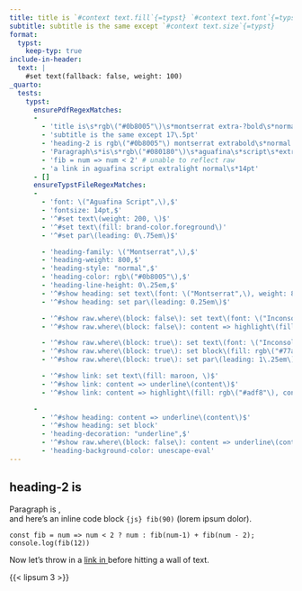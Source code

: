 ```yaml
---
title: title is `#context text.fill`{=typst} `#context text.font`{=typst} `#context text.weight`{=typst} `#context text.style`{=typst} `#context text.size`{=typst}
subtitle: subtitle is the same except `#context text.size`{=typst}
format:
  typst:
    keep-typ: true
include-in-header:
  text: |
    #set text(fallback: false, weight: 100)
_quarto:
  tests:
    typst:
      ensurePdfRegexMatches:
      -
        - 'title is\s*rgb\("#0b8005"\)\s*montserrat extra-?bold\s*normal\s21pt'
        - 'subtitle is the same except 17\.5pt'
        - 'heading-2 is rgb\("#0b8005"\) montserrat extrabold\s*normal 19\.6pt'
        - 'Paragraph\s*is\s*rgb\("#080180"\)\s*aguafina\s*script\s*extra-?light\s*normal[\s,]*14pt'
        - 'fib = num => num < 2' # unable to reflect raw
        - 'a link in aguafina script extralight normal\s*14pt'
      - []
      ensureTypstFileRegexMatches:
      -
        - 'font: \("Aguafina Script",\),$'
        - 'fontsize: 14pt,$'
        - '^#set text\(weight: 200, \)$'
        - '^#set text\(fill: brand-color.foreground\)'
        - '^#set par\(leading: 0\.75em\)$'

        - 'heading-family: \("Montserrat",\),$'
        - 'heading-weight: 800,$'
        - 'heading-style: "normal",$'
        - 'heading-color: rgb\("#0b8005"\),$'
        - 'heading-line-height: 0\.25em,$'
        - '^#show heading: set text\(font: \("Montserrat",\), weight: 800, style: "normal", fill: rgb\("#0b8005"\), \)$'
        - '^#show heading: set par\(leading: 0.25em\)$'

        - '^#show raw.where\(block: false\): set text\(font: \("Inconsolata",\), weight: 600, size: 0.57\*14pt, fill: rgb\(8, 111, 15\), \)$'
        - '^#show raw.where\(block: false\): content => highlight\(fill: rgb\(255, 250, 224\), content\)$'

        - '^#show raw.where\(block: true\): set text\(font: \("Inconsolata",\), size: 18pt, fill: rgb\(245, 255, 250\), \)$'
        - '^#show raw.where\(block: true\): set block\(fill: rgb\("#77aae1"\)\)$'
        - '^#show raw.where\(block: true\): set par\(leading: 1\.25em\)$'

        - '^#show link: set text\(fill: maroon, \)$'
        - '^#show link: content => underline\(content\)$'
        - '^#show link: content => highlight\(fill: rgb\("#adf8"\), content\)$'

      -
        - '^#show heading: content => underline\(content\)$'
        - '^#show heading: set block'
        - 'heading-decoration: "underline",$'
        - '^#show raw.where\(block: false\): content => underline\(content\)$'
        - 'heading-background-color: unescape-eval'
---
```


## heading-2 is `#context text.fill #context text.font #context text.weight #context text.style #context text.size`{=typst}

Paragraph is `#context text.fill #context text.font #context text.weight #context text.style #context text.size`{=typst}, \
and here's an inline code block `{js} fib(90)` (lorem ipsum dolor).

```
const fib = num => num < 2 ? num : fib(num-1) + fib(num - 2);
console.log(fib(12))
```

Now let's throw in a [link in `#context text.font`{=typst} `#context text.weight`{=typst} `#context text.style`{=typst} `#context text.size`{=typst}](https://www.example.com) before hitting a wall of text.

{{< lipsum 3 >}}

